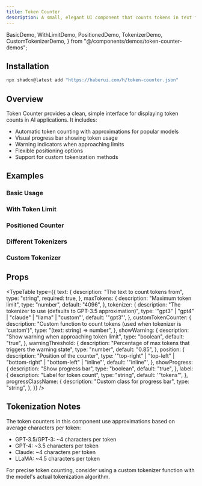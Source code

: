 ```yaml
---
title: Token Counter
description: A small, elegant UI component that counts tokens in text for AI applications.
---
```


  BasicDemo,
  WithLimitDemo,
  PositionedDemo,
  TokenizerDemo,
  CustomTokenizerDemo,
} from "@/components/demos/token-counter-demos";

## Installation

```bash
npx shadcn@latest add "https://haberui.com/h/token-counter.json"
```

## Overview

Token Counter provides a clean, simple interface for displaying token counts in AI applications. It includes:

- Automatic token counting with approximations for popular models
- Visual progress bar showing token usage
- Warning indicators when approaching limits
- Flexible positioning options
- Support for custom tokenization methods

## Examples

### Basic Usage

<div className="not-prose my-6">
  <BasicDemo />
</div>

### With Token Limit

<div className="not-prose my-6">
  <WithLimitDemo />
</div>

### Positioned Counter

<div className="not-prose my-6">
  <PositionedDemo />
</div>

### Different Tokenizers

<div className="not-prose my-6">
  <TokenizerDemo />
</div>

### Custom Tokenizer

<div className="not-prose my-6">
  <CustomTokenizerDemo />
</div>

## Props

<TypeTable
  type={{
    text: {
      description: "The text to count tokens from",
      type: "string",
      required: true,
    },
    maxTokens: {
      description: "Maximum token limit",
      type: "number",
      default: "4096",
    },
    tokenizer: {
      description: "The tokenizer to use (defaults to GPT-3.5 approximation)",
      type: '"gpt3" | "gpt4" | "claude" | "llama" | "custom"',
      default: '"gpt3"',
    },
    customTokenCounter: {
      description:
        "Custom function to count tokens (used when tokenizer is 'custom')",
      type: "(text: string) => number",
    },
    showWarning: {
      description: "Show warning when approaching token limit",
      type: "boolean",
      default: "true",
    },
    warningThreshold: {
      description: "Percentage of max tokens that triggers the warning state",
      type: "number",
      default: "0.85",
    },
    position: {
      description: "Position of the counter",
      type: '"top-right" | "top-left" | "bottom-right" | "bottom-left" | "inline"',
      default: '"inline"',
    },
    showProgress: {
      description: "Show progress bar",
      type: "boolean",
      default: "true",
    },
    label: {
      description: "Label for token count",
      type: "string",
      default: '"tokens"',
    },
    progressClassName: {
      description: "Custom class for progress bar",
      type: "string",
    },
  }}
/>

## Tokenization Notes

The token counters in this component use approximations based on average characters per token:

- GPT-3.5/GPT-3: ~4 characters per token
- GPT-4: ~3.5 characters per token
- Claude: ~4 characters per token
- LLaMA: ~4.5 characters per token

For precise token counting, consider using a custom tokenizer function with the model's actual tokenization algorithm.
